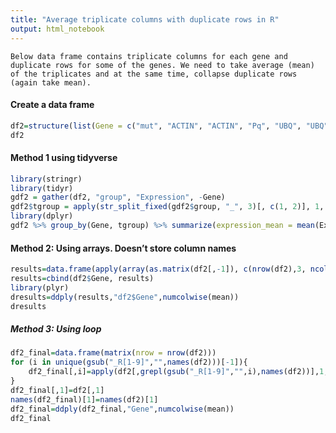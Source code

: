 ```yaml
---
title: "Average triplicate columns with duplicate rows in R"
output: html_notebook
---
```

    Below data frame contains triplicate columns for each gene and duplicate rows for some of the genes. We need to take average (mean) of the triplicates and at the same time, collapse duplicate rows (again take mean).
#### Create a data frame
```r
df2=structure(list(Gene = c("mut", "ACTIN", "ACTIN", "Pq", "UBQ", "UBQ", "Xa"), X_T0_R1 = c(0.344814469, 1.209073623, 1.071457953, 0.362842359, 1.014392244, 1.571055788, 0.570729408), X_T0_R2 = c(0.449930853, 1.031557118, 1.054965621, 0.522831228, 0.83300542, 0.967355216, 0.501057748), X_T0_R3 = c(0.601209073, 1.695796471, 1.052815987, 0.571729222, 1.391288288, 1.773644641, 0.453820027), X_T1_R1 = c(0.427800244, 1.308884798, 0.991302515, 0.329510681, 0.773414746, 1.029619555, 0.362504535), X_T1_R2 = c(0.418589633, 1.811507215, 1.206305091, 0.29886302, 0.895616224, 1.196317937, 0.408657559), X_T1_R3 = c(0.468263467, 1.352236153, 1.444060418, 0.359970383, 0.942421479, 2.388771681, 0.145078696), X_T2_R1 = c(0.300362616, 1.654754505, 1.109259911, 0.306699247, 0.585608303, 1.945573895, 0.270237172), X_T2_R2 = c(0.27920993, 1.573822163, 1.152985196, 0.310218502, 0.493783209, 1.573792123, 0.36659012), X_T2_R3 = c(1.792971556, 0.665809249, 0.778594892, 2.161999623, 1.888984449, 0.456632731, 1.631251843), X_T3_R1 = c(1.118011513, 0.570411874, 1.044634812, 1.213092011, 1.817947271, 0.234950383, 1.384650094), X_T3_R2 = c(1.008515071, 0.916509523, 0.905764637, 1.244132809, 0.752181246, 0.797524026, 1.010615689), X_T3_R3 = c(0.816620011, 0.740345088, 1.106478019, 0.899414205, 0.909160589, 0.672469518, 0.594865366), Y_T0_R1 = c(3.307846716, 0.027550169, 0.645327389, 2.887386508, 1.042465604, 0.05047425, 4.318466199), Y_T0_R2 = c(2.035398381, 0.633422527, 0.888069994, 2.062827838, 1.82433679, 0.500792593, 1.182188977), Y_T0_R3 = c(1.500168876, 0.877196975, 1.088593542, 1.392198697, 1.162069878, 0.470956741, 1.511890878), Y_T1_R1 = c(1.095875029, 0.777981021, 1.050238479, 1.17216374, 0.945470429, 0.40568268, 0.872396888), Y_T1_R2 = c(0.452742932, 0.352610874, 0.787861253, 0.477126035, 0.320200734, 1.826032539, 0.332244865), Y_T1_R3 = c(0.45960558, 0.478390214, 0.645688363, 0.395673468, 0.215407604, 0.759507568, 0.700730905), Y_T2_R1 = c(1.559068766, 0.062252184, 0.937463531, 0.994007758, 0.482591298, 1.269828631, 0.237326878), Y_T2_R2 = c(1.390406257, 0.215685731, 1.087380361, 1.018431329, 0.585660661, 1.05095161, 0.173209498), Y_T2_R3 = c(1.00828232, 0.376013801, 0.782410602, 0.906376375, 0.572489629, 1.359345852, 0.302963483), Y_T3_R1 = c(1.182635592, 0.117426355, 1.013642281, 0.967559933, 0.306328031, 1.231521805, 0.257804624), Y_T3_R2 = c(1.366839578, 0.341411017, 1.337125947, 0.943784803, 0.721978298, 1.10875345, 0.189978177), Y_T3_R3 = c(1.594404053, 0.209740069, 0.92384942, 0.897659445, 0.457172538, 1.543831721, 0.272475233), Z_T0_R1 = c(1.237203711, 0.233057698, 1.077219174, 1.156260667, 0.264806683, 1.591044318, 0.255767162), Z_T0_R2 = c(1.211301515, 0.251870699, 1.141522554, 1.194071909, 0.20882802, 1.533752995, 0.278059859), Z_T0_R3 = c(0.645425334, 1.53688617, 0.439888106, 0.819063313, 1.769224478, 0.250876057, 1.998822839), Z_T1_R1 = c(0.971645792, 0.671074934, 0.469502588, 1.312821698, 1.306039773, 1.40561198, 1.704347344), Z_T1_R2 = c(0.859830596, 1.580097955, 1.366461274, 1.24037716, 0.80578233, 1.116605654, 1.211928025), Z_T1_R3 = c(0.785228306, 1.286123696, 1.10243547, 0.996917372, 1.215506569, 0.683697612, 1.000232952), Z_T2_R1 = c(0.475576762, 2.673806674, 0.732913032, 0.763693301, 3.091813549, 0.347384763, 3.16064337), Z_T2_R2 = c(0.810829692, 1.590506889, 1.162262268, 1.367255133, 1.378518959, 0.677096267, 2.006934309), Z_T2_R3 = c(1.02507371, 2.164918846, 1.440885034, 1.185511625, 1.934374556, 0.460659928, 1.277191061), Z_T3_R1 = c(0.834953495, 2.155130232, 1.209137833, 0.934189133, 1.048650427, 0.704562113, 1.145400709), Z_T3_R2 = c(0.886903303, 0.237343684, 0.921370232, 0.737206101, 0.318232441, 1.314051524, 0.9314835), Z_T3_R3 = c(0.748710472, 0.501419194, 0.914476206, 0.641169316, 0.119979817, 1.187578276, 0.918544916)), row.names = c(NA, -7L), class = c("data.table", "data.frame"))
df2
```
#### Method 1 using tidyverse
```r
library(stringr)
library(tidyr)
gdf2 = gather(df2, "group", "Expression", -Gene)
gdf2$tgroup = apply(str_split_fixed(gdf2$group, "_", 3)[, c(1, 2)], 1, paste, collapse ="_")
library(dplyr)
gdf2 %>% group_by(Gene, tgroup) %>% summarize(expression_mean = mean(Expression)) %>% spread(tgroup, expression_mean)
```

#### Method 2: Using arrays. Doesn't store column names
```r
results=data.frame(apply(array(as.matrix(df2[,-1]), c(nrow(df2),3, ncol(df2)/3)),3, rowMeans))
results=cbind(df2$Gene, results)
library(plyr)
dresults=ddply(results,"df2$Gene",numcolwise(mean))
dresults
```

##### Method 3: Using loop
```r
df2_final=data.frame(matrix(nrow = nrow(df2)))
for (i in unique(gsub("_R[1-9]","",names(df2)))[-1]){
    df2_final[,i]=apply(df2[,grepl(gsub("_R[1-9]","",i),names(df2))],1, mean)
}
df2_final[,1]=df2[,1]
names(df2_final)[1]=names(df2)[1]
df2_final=ddply(df2_final,"Gene",numcolwise(mean))
df2_final
```